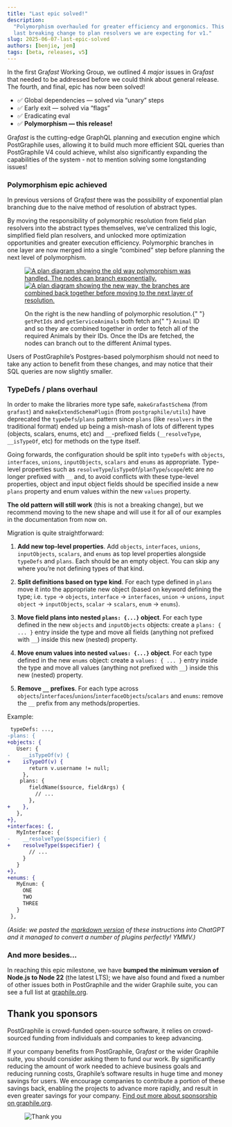 ```yaml
---
title: "Last epic solved!"
description:
  "Polymorphism overhauled for greater efficiency and ergonomics. This is the
  last breaking change to plan resolvers we are expecting for v1."
slug: 2025-06-07-last-epic-solved
authors: [benjie, jem]
tags: [beta, releases, v5]
---
```



<div className={styles.intro}>

In the first Gra<em>fast</em> Working Group, we outlined 4 <em>major</em> issues in Gra<em>fast</em>
that needed to be addressed before we could think about general release. The fourth, and final,
epic has now been solved!

- ✅ Global dependencies — solved via “unary” steps
- ✅ Early exit — solved via “flags”
- ✅ Eradicating eval
- ✅ **Polymorphism — this release!**

</div>

Gra*fast* is the cutting-edge GraphQL planning and execution engine which PostGraphile
uses, allowing it to build much more efficient SQL queries than PostGraphile V4 could
achieve, whilst also significantly expanding the capabilities of the system - not to
mention solving some longstanding issues!

### Polymorphism epic achieved

In previous versions of Gra*fast* there was the possibility of exponential plan
branching due to the naive method of resolution of abstract types.

By moving the responsibility of polymorphic resolution from field plan resolvers
into the abstract types themselves, we’ve centralized this logic, simplified
field plan resolvers, and unlocked more optimization opportunities and greater
execution efficiency. Polymorphic branches in one layer are now merged into a
single “combined” step before planning the next level of polymorphism.

<figure>

[![A plan diagram showing the old way polymorphism was handled. The nodes can branch exponentially.](../static/img/news/2025-06-06-combine-step-light-mode.png#light-mode-only)](../static/img/news/2025-06-06-combine-step-light-mode.png)
[![A plan diagram showing the new way, the branches are combined back together before moving to the next layer of resolution.](../static/img/news/2025-06-06-combine-step-dark-mode.png#dark-mode-only)](../static/img/news/2025-06-06-combine-step-dark-mode.png)

<figcaption>
  On the right is the new handling of polymorphic resolution.{" "}
  <code>getPetIds</code> and <code>getServiceAnimals</code> both fetch an{" "}
  <code>Animal</code> ID and so they are combined together in order to fetch all
  of the required Animals by their IDs. Once the IDs are fetched, the nodes can
  branch out to the different Animal types.
</figcaption>

</figure>

<!-- truncate-->

Users of PostGraphile’s Postgres-based polymorphism should not need to take any action to
benefit from these changes, and may notice that their SQL queries are now
slightly smaller.

### TypeDefs / plans overhaul

In order to make the libraries more type safe, `makeGrafastSchema` (from
`grafast`) and `makeExtendSchemaPlugin` (from `postgraphile/utils`) have
deprecated the `typeDefs`/`plans` pattern since `plans` (like `resolvers` in the
traditional format) ended up being a mish-mash of lots of different types
(objects, scalars, enums, etc) and `__`-prefixed fields (`__resolveType`,
`__isTypeOf`, etc) for methods on the type itself.

Going forwards, the configuration should be split into `typeDefs` with
`objects`, `interfaces`, `unions`, `inputObjects`, `scalars` and `enums` as
appropriate. Type-level properties such as
`resolveType`/`isTypeOf`/`planType`/`scope`/etc are no longer prefixed with `__`
and, to avoid conflicts with these type-level properties, object and input
object fields should be specified inside a new `plans` property and enum values
within the new `values` property.

**The old pattern will still work** (this is not a breaking change), but we
recommend moving to the new shape and will use it for all of our examples in the
documentation from now on.

Migration is quite straightforward:

1. **Add new top-level properties**. Add `objects`, `interfaces`, `unions`,
   `inputObjects`, `scalars`, and `enums` as top level properties alongside
   `typeDefs` and `plans`. Each should be an empty object. You can skip any
   where you’re not defining types of that kind.

1. **Split definitions based on type kind**. For each type defined in `plans`
   move it into the appropriate new object (based on keyword defining the type;
   i.e. `type` &rarr; `objects`, `interface` &rarr; `interfaces`, `union` &rarr;
   `unions`, `input object` &rarr; `inputObjects`, `scalar` &rarr; `scalars`,
   `enum` &rarr; `enums`).

1. **Move field plans into nested `plans: {...}` object**. For each type defined
   in the new `objects` and `inputObjects` objects: create a `plans: { ... }`
   entry inside the type and move all fields (anything not prefixed with `__`)
   inside this new (nested) property.

1. **Move enum values into nested `values: {...}` object**. For each type
   defined in the new `enums` object: create a `values: { ... }` entry inside
   the type and move all values (anything not prefixed with `__`) inside this
   new (nested) property.

1. **Remove `__` prefixes**. For each type across
   `objects`/`interfaces`/`unions`/`interfaceObjects`/`scalars` and `enums`:
   remove the `__` prefix from any methods/properties.

Example:

```diff
 typeDefs: ...,
-plans: {
+objects: {
   User: {
-    __isTypeOf(v) {
+    isTypeOf(v) {
       return v.username != null;
     },
    plans: {
       fieldName($source, fieldArgs) {
         // ...
       },
+    },
   },
+},
+interfaces: {,
   MyInterface: {
-    __resolveType($specifier) {
+    resolveType($specifier) {
       // ...
     }
   }
+},
+enums: {
   MyEnum: {
     ONE
     TWO
     THREE
   }
 },
```

_(Aside: we pasted the
[markdown version](https://github.com/graphile/graphile.github.io/blob/6693b91d5dd9980b676876524d0a14d370800dcf/src/news/2025-06-06-last-epic-solved.md#L78-L150)
of these instructions into ChatGPT and it managed to convert a number of plugins
perfectly! YMMV.)_

### And more besides...

In reaching this epic milestone, we have <strong>bumped the minimum version of Node.js to
Node 22</strong> (the latest LTS); we have also found and fixed a number of other issues both
in PostGraphile and the wider Graphile suite, you can see a full list at
[graphile.org](https://www.graphile.org/news/20250607-last-epic-solved/).

## Thank you sponsors

PostGraphile is crowd-funded open-source software, it relies on
crowd-sourced funding from individuals and companies to keep advancing.

If your company benefits from PostGraphile, Gra*fast* or the wider Graphile
suite, you should consider asking them to fund our work. By significantly
reducing the amount of work needed to achieve business goals and reducing
running costs, Graphile’s software results in huge time and money savings for
users. We encourage companies to contribute a portion of these savings back,
enabling the projects to advance more rapidly, and result in even greater
savings for your company.
[Find out more about sponsorship on graphile.org](https://graphile.org/sponsor/).

<figure>

![Thank you](../static/img/news/thank-you.svg)

</figure>
